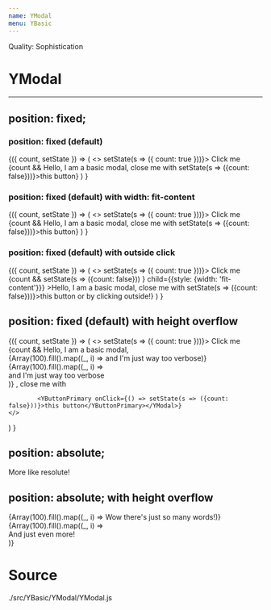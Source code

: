 ```yaml
---
name: YModal
menu: YBasic
---
```



Quality: Sophistication

# YModal
---

## position: fixed;

### position: fixed (default)
<Playground>
<State initialState={{ count: false }}>
<Observe>
{({ count, setState }) => (
	<>
		<YButtonPrimary onClick={() => setState(s => ({ count: true }))}>
		Click me
		</YButtonPrimary>
		{count && <YModal>Hello, I am a basic modal, close me with <YButtonPrimary onClick={() => setState(s => ({count: false}))}>this button</YButtonPrimary></YModal>}
	</>
) }
</Observe>
</State>
</Playground>


### position: fixed (default) with width: fit-content
<Playground>
<State initialState={{ count: false }}>
<Observe>
{({ count, setState }) => (
	<>
		<YButtonPrimary onClick={() => setState(s => ({ count: true }))}>
		Click me
		</YButtonPrimary>
		{count && <YModal
			child={{style: {width: 'fit-content'}}}
		>Hello, I am a basic modal, close me with <YButtonPrimary onClick={() => setState(s => ({count: false}))}>this button</YButtonPrimary></YModal>}
	</>
) }
</Observe>
</State>
</Playground>

### position: fixed (default) with outside click
<Playground>
<State initialState={{ count: false }}>
<Observe>
{({ count, setState }) => (
	<>
		<YButtonPrimary onClick={() => setState(s => ({ count: true }))}>
		Click me
		</YButtonPrimary>
		{count && <YModal
			onOutsideClick={() => 
				setState(s => ({count: false}))
			}
			child={{style: {width: 'fit-content'}}}
		>Hello, I am a basic modal, close me with <YButtonPrimary onClick={() => setState(s => ({count: false}))}>this button</YButtonPrimary> or by clicking outside!</YModal>}
	</>
) }
</Observe>
</State>
</Playground>


## position: fixed (default) with height overflow
<Playground>
<State initialState={{ count: false }}>
<Observe>
{({ count, setState }) => (
	<>
		<YButtonPrimary onClick={() => setState(s => ({ count: true }))}>
		Click me
		</YButtonPrimary>
		{count && <YModal>
			Hello, I am a basic modal,
			<div>
				{Array(100).fill().map((_, i) => <span key={'key'+i}>and I'm just way too verbose</span>)}
			</div>
			{Array(100).fill().map((_, i) => <div key={'key'+i}>and I'm just way too verbose</div>)}
			, close me with
			
			<YButtonPrimary onClick={() => setState(s => ({count: false}))}>this button</YButtonPrimary></YModal>}
	</>
) }
</Observe>
</State>
</Playground>

## position: absolute;
<Playground>
	<div style={{position: 'relative', height: '400px'}}>
		<YModal
		disableOutsideClick
		style={{
			position: 'absolute',
			zIndex: 'unset'
		}}>More like resolute!</YModal>
	</div>
</Playground>


## position: absolute; with height overflow
<Playground>
	<div style={{position: 'relative', height: '400px'}}>
		<YModal
		disableOutsideClick
		style={{
		position: 'absolute',
		zIndex: 'unset'
		}}>
			<div>
				{Array(100).fill().map((_, i) => <span key={'key'+i}>Wow there's just so many words!</span>)}
			</div>
			{Array(100).fill().map((_, i) => <div key={'key'+i}>And just even more!</div>)}
			</YModal>
	</div>
</Playground>

# Source
./src/YBasic/YModal/YModal.js
<SourceDisplay source={source} />